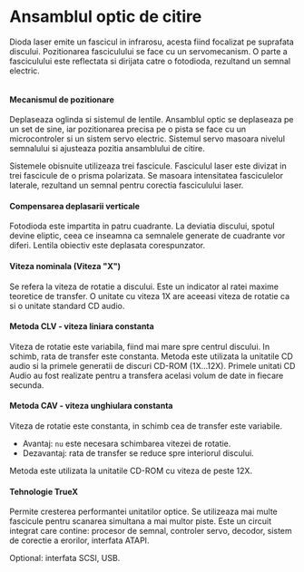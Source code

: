
<SEO title="Ansamblul optic de citire" />

# Ansamblul optic de citire

Dioda laser emite un fascicul in infrarosu, acesta fiind focalizat pe suprafata discului. Pozitionarea fasciculului se face cu un servomecanism.
O parte a fasciculului este reflectata si dirijata catre o fotodioda, rezultand un semnal electric.

<div style={{ maxWidth: '600px', marginBottom: '1.45rem' }}>
  <Image imgName={"ansamblu-optic.png"}/>
</div>

<h4>Mecanismul de pozitionare</h4>

Deplaseaza oglinda si sistemul de lentile. Ansamblul optic se deplaseaza pe un set de sine, iar pozitionarea precisa pe o pista se face
cu un microcontroler si un sistem servo electric. Sistemul servo masoara nivelul semnalului si ajusteaza pozitia ansamblului de citire.

Sistemele obisnuite utilizeaza trei fascicule. Fasciculul laser este divizat in trei fascicule de o prisma polarizata. Se masoara
intensitatea fasciculelor laterale, rezultand un semnal pentru corectia fasciculului laser.

<h4>Compensarea deplasarii verticale</h4>

Fotodioda este impartita in patru cuadrante. La deviatia discului, spotul devine eliptic, ceea ce inseamna ca semnalele generate de cuadrante
vor diferi. Lentila obiectiv este deplasata corespunzator.

<h4>Viteza nominala (Viteza "X")</h4>

Se refera la viteza de rotatie a discului. Este un indicator al ratei maxime teoretice de transfer. O unitate cu viteza 1X are aceeasi
viteza de rotatie ca si o unitate standard CD audio.

<h4>Metoda CLV - viteza liniara constanta</h4>

Viteza de rotatie este variabila, fiind mai mare spre centrul discului. In schimb, rata de transfer este constanta.
Metoda este utilizata la unitatile CD audio si la primele generatii de discuri CD-ROM (1X...12X).
Primele unitati CD Audio au fost realizate pentru a transfera acelasi volum de date in fiecare secunda.

<h4>Metoda CAV - viteza unghiulara constanta</h4>

Viteza de rotatie este constanta, in schimb cea de transfer este variabile. 

- Avantaj: `nu` este necesara schimbarea vitezei de rotatie.
- Dezavantaj: rata de transfer se reduce spre interiorul discului.

Metoda este utilizata la unitatile CD-ROM cu viteza de peste 12X.

<h4>Tehnologie TrueX</h4>

Permite cresterea performantei unitatilor optice. Se utilizeaza mai multe fascicule pentru scanarea simultana a mai multor piste. 
Este un circuit integrat care contine: procesor de semnal, controler servo, decodor, sistem de corectie a erorilor, interfata ATAPI.

Optional: interfata SCSI, USB.

<Links />